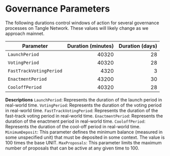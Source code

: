 # Governance Parameters

The following durations control windows of action for several governance processes on Tangle Network. These values will likely change as we approach mainnet.

| Parameter               | Duration (minutes) | Duration (days) |
| ----------------------- | -----------------: | --------------: |
| `LaunchPeriod`          |              40320 |              28 |
| `VotingPeriod`          |              40320 |              28 |
| `FastTrackVotingPeriod` |               4320 |               3 |
| `EnactmentPeriod`       |              43200 |              30 |
| `CooloffPeriod`         |              40320 |              28 |

**Descriptions**
`LaunchPeriod`: Represents the duration of the launch period in real-world time.
`VotingPeriod`: Represents the duration of the voting period in real-world time.
`FastTrackVotingPeriod`: Represents the duration of the fast-track voting period in real-world time.
`EnactmentPeriod`: Represents the duration of the enactment period in real-world time.
`CooloffPeriod`: Represents the duration of the cool-off period in real-world time.
`MinimumDeposit`: This parameter defines the minimum balance (measured in some unspecified unit) that must be deposited in some context. The value is 100 times the base UNIT.
`MaxProposals`: This parameter limits the maximum number of proposals that can be active at any given time to 100.
